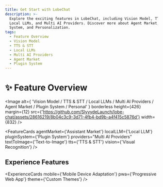 ```yaml
---
title: Get Start with LobeChat
description: >-
  Explore the exciting features in LobeChat, including Vision Model, TTS & STT,
  Local LLMs, and Multi AI Providers. Discover more about Agent Market, Plugin
  System, and Personalization.
tags:
  - Feature Overview
  - Vision Model
  - TTS & STT
  - Local LLMs
  - Multi AI Providers
  - Agent Market
  - Plugin System
---
```


# ✨ Feature Overview

<Image
  alt={
    'Vision Model / TTS & STT / Local LLMs / Multi AI Providers / Agent Market / Plugin System / Personal'
  }
  borderless
  height={426}
  margin={12}
  src={'https://github.com/SlyyydeLaunch/lobe-chat/assets/28616219/8b04c3c9-3d71-4fb4-bd9b-a4f415c5876d'}
  width={832}
/>

<FeatureCards
  agentMarket={'Assistant Market'}
  localLLM={'Local LLM'}
  pluginSystem={'Plugin System'}
  providers="Multi AI Providers"
  textToImage={'Text-to-Image'}
  tts={'TTS & STT'}
  vision={'Visual Recognition'}
/>

## Experience Features

<ExperienceCards
  mobile={'Mobile Device Adaptation'}
  pwa={'Progressive Web App'}
  theme={'Custom Themes'}
/>
